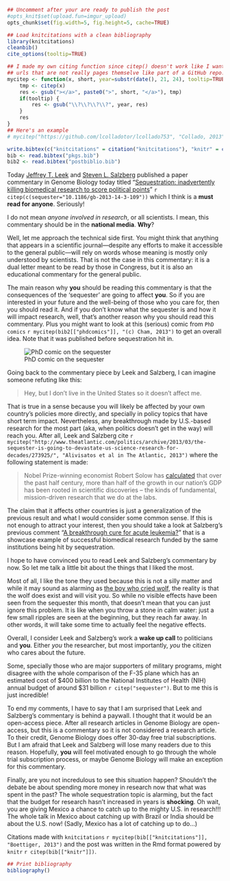 ```r
## Uncomment after your are ready to publish the post
#opts_knit$set(upload.fun=imgur_upload)
opts_chunk$set(fig.width=5, fig.height=5, cache=TRUE)

## Load knitcitations with a clean bibliography
library(knitcitations)
cleanbib()
cite_options(tooltip=TRUE)

## I made my own citing function since citep() doesn't work like I want to with
## urls that are not really pages themselve like part of a GitHub repo.
mycitep <- function(x, short, year=substr(date(), 21, 24), tooltip=TRUE) {
	tmp <- citep(x)
	res <- gsub("></a>", paste0(">", short, "</a>"), tmp)
	if(tooltip) {
		res <- gsub("\\?\\?\\?\\?", year, res)
	}
	res
}
## Here's an example
# mycitep("https://github.com/lcolladotor/lcollado753", "Collado, 2013")
```
```r
write.bibtex(c("knitcitations" = citation("knitcitations"), "knitr" = citation("knitr")), file = "pkgs.bib")
bib <- read.bibtex("pkgs.bib")
bib2 <- read.bibtex("postbiblio.bib")
```



Today [Jeffrey T. Leek](http://www.biostat.jhsph.edu/~jleek/) and [Steven L. Salzberg](http://en.wikipedia.org/wiki/Steven_Salzberg) published a paper commentary in Genome Biology today titled "[Sequestration: inadvertently killing biomedical research to score political points](http://genomebiology.com/2013/14/3/109)" `r citep(c(sequester="10.1186/gb-2013-14-3-109"))`
 which I think is a __must read for anyone__. Seriously!

I do not mean _anyone involved in research_, or all scientists. I mean, this commentary should be in the __national media__. __Why__? 

Well, let me approach the technical side first. You might think that anything that appears in a scientific journal---despite any efforts to make it accessible to the general public---will rely on words whose meaning is mostly only understood by scientists. That is not the case in this commentary: it is a dual letter meant to be read by those in Congress, but it is also an educational commentary for the general public. 

The main reason why __you__ should be reading this commentary is that the consequences of the 'sequester' are going to affect __you__. So if you are interested in your future and the well-being of those who you care for, then you should read it. And if you don't know what the sequester is and how it will impact research, well, that's another reason why you should read this commentary. Plus you might want to look at this (serious) comic from `PhD comics` `r mycitep(bib2[["phdcomics"]], "(c) Cham, 2013")` to get an overall idea. Note that it was published before sequestration hit in.

![PhD comic on the sequester](http://www.phdcomics.com/comics/archive/phd021513s.gif)

Going back to the commentary piece by Leek and Salzberg, I can imagine someone refuting like this:

> Hey, but I don't live in the United States so it doesn't affect me.

That is true in a sense because you will likely be affected by your own country's policies more directly, and specially in policy topics that have short term impact. Nevertheless, any breakthrough made by U.S.-based research for the most part (aka, when politics doesn't get in the way) will reach you. After all, Leek and Salzberg cite `r mycitep("http://www.theatlantic.com/politics/archive/2013/03/the-sequester-is-going-to-devastate-us-science-research-for-decades/273925/", "Alivisatos et al in The Atlantic, 2013")` where the following statement is made:

> Nobel Prize-winning economist Robert Solow has [calculated](http://magazine.amstat.org/blog/2011/03/01/econgrowthmar11/) that over the past half century, more than half of the growth in our nation's GDP has been rooted in scientific discoveries -- the kinds of fundamental, mission-driven research that we do at the labs.

The claim that it affects other countries is just a generalization of the previous result and what I would consider some common sense. If this is not enough to attract your interest, then you should take a look at Salzberg's previous comment "[A breakthrough cure for acute leukemia?](http://genome.fieldofscience.com/2013/03/a-breakthrough-cure-for-acute-leukemia.html)" that is a showcase example of successful biomedical research funded by the same institutions being hit by sequestration.


I hope to have convinced you to read Leek and Salzberg's commentary by now. So let me talk a little bit about the things that I liked the most. 

Most of all, I like the tone they used because this is not a silly matter and while it may sound as alarming as [the boy who cried wolf](http://en.wikipedia.org/wiki/The_Boy_Who_Cried_Wolf), the reality is that the wolf does exist and will visit you. So while no visible effects have been seen from the sequester this month, that doesn't mean that you can just ignore this problem. It is like when you throw a stone in calm water: just a few small ripples are seen at the beginning, but they reach far away. In other words, it will take some time to actually feel the negative effects.

Overall, I consider Leek and Salzberg's work a __wake up call__ to politicians and __you__. Either _you_ the researcher, but most importantly, _you_ the citizen who cares about the future.


Some, specially those who are major supporters of military programs, might disagree with the whole comparison of the F-35 plane which has an estimated cost of $400 billion to the National Institutes of Health (NIH) annual budget of around $31 billion `r citep("sequester")`. But to me this is just incredible!



To end my comments, I have to say that I am surprised that Leek and Salzberg's commentary is behind a paywall. I thought that it would be an open-access piece. After all research articles in Genome Biology are open-access, but this is a commentary so it is not considered a research article. To their credit, Genome Biology does offer 30-day free trial subscriptions. But I am afraid that Leek and Salzberg will lose many readers due to this reason. Hopefully, __you__ will feel motivated enough to go through the whole trial subscription process, or maybe Genome Biology will make an exception for this commentary.



Finally, are you not incredulous to see this situation happen? Shouldn't the debate be about spending more money in research now that what was spent in the past? The whole sequestration topic is alarming, but the fact that the budget for research hasn't increased in years is __shocking__. Oh wait, you are giving Mexico a chance to catch up to the mighty U.S. in research!!! The whole talk in Mexico about catching up with Brazil or India should be about the U.S. now! (Sadly, Mexico has a lot of catching up to do...)



Citations made with `knitcitations` `r mycitep(bib[["knitcitations"]], "Boettiger, 2013")` and the post was written in the Rmd format powered by `knitr` `r citep(bib[["knitr"]])`.


```r
## Print bibliography
bibliography()
```
